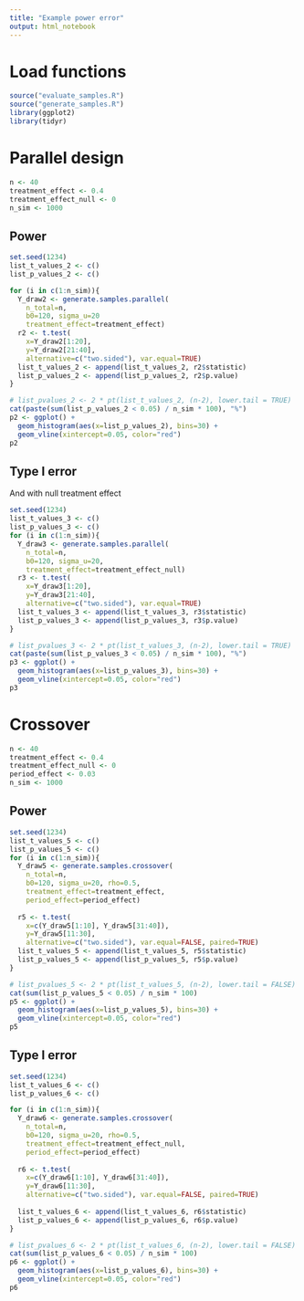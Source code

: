 ```yaml
---
title: "Example power error"
output: html_notebook
---
```


# Load functions
```r
source("evaluate_samples.R")
source("generate_samples.R")
library(ggplot2)
library(tidyr)
```

# Parallel design

```r
n <- 40
treatment_effect <- 0.4
treatment_effect_null <- 0
n_sim <- 1000
```

## Power
```r
set.seed(1234)
list_t_values_2 <- c()
list_p_values_2 <- c()

for (i in c(1:n_sim)){
  Y_draw2 <- generate.samples.parallel(
    n_total=n, 
    b0=120, sigma_u=20
    treatment_effect=treatment_effect)
  r2 <- t.test(
    x=Y_draw2[1:20],
    y=Y_draw2[21:40],
    alternative=c("two.sided"), var.equal=TRUE)
  list_t_values_2 <- append(list_t_values_2, r2$statistic)
  list_p_values_2 <- append(list_p_values_2, r2$p.value)
}

# list_pvalues_2 <- 2 * pt(list_t_values_2, (n-2), lower.tail = TRUE)
cat(paste(sum(list_p_values_2 < 0.05) / n_sim * 100), "%")
p2 <- ggplot() +
  geom_histogram(aes(x=list_p_values_2), bins=30) +
  geom_vline(xintercept=0.05, color="red")
p2
```

## Type I error
And with null treatment effect
```r
set.seed(1234)
list_t_values_3 <- c()
list_p_values_3 <- c()
for (i in c(1:n_sim)){
  Y_draw3 <- generate.samples.parallel(
    n_total=n,
    b0=120, sigma_u=20,
    treatment_effect=treatment_effect_null)
  r3 <- t.test(
    x=Y_draw3[1:20],
    y=Y_draw3[21:40],
    alternative=c("two.sided"), var.equal=TRUE)
  list_t_values_3 <- append(list_t_values_3, r3$statistic)
  list_p_values_3 <- append(list_p_values_3, r3$p.value)
}

# list_pvalues_3 <- 2 * pt(list_t_values_3, (n-2), lower.tail = TRUE)
cat(paste(sum(list_p_values_3 < 0.05) / n_sim * 100), "%")
p3 <- ggplot() +
  geom_histogram(aes(x=list_p_values_3), bins=30) +
  geom_vline(xintercept=0.05, color="red")
p3
```





# Crossover
```r
n <- 40
treatment_effect <- 0.4
treatment_effect_null <- 0
period_effect <- 0.03
n_sim <- 1000
```

## Power
```r
set.seed(1234)
list_t_values_5 <- c()
list_p_values_5 <- c()
for (i in c(1:n_sim)){
  Y_draw5 <- generate.samples.crossover(
    n_total=n, 
    b0=120, sigma_u=20, rho=0.5,
    treatment_effect=treatment_effect,
    period_effect=period_effect)
  
  r5 <- t.test(
    x=c(Y_draw5[1:10], Y_draw5[31:40]),
    y=Y_draw5[11:30],
    alternative=c("two.sided"), var.equal=FALSE, paired=TRUE)
  list_t_values_5 <- append(list_t_values_5, r5$statistic)
  list_p_values_5 <- append(list_p_values_5, r5$p.value)
}

# list_pvalues_5 <- 2 * pt(list_t_values_5, (n-2), lower.tail = FALSE)
cat(sum(list_p_values_5 < 0.05) / n_sim * 100)
p5 <- ggplot() +
  geom_histogram(aes(x=list_p_values_5), bins=30) +
  geom_vline(xintercept=0.05, color="red")
p5
```

## Type I error
```r
set.seed(1234)
list_t_values_6 <- c()
list_p_values_6 <- c()

for (i in c(1:n_sim)){
  Y_draw6 <- generate.samples.crossover(
    n_total=n, 
    b0=120, sigma_u=20, rho=0.5,
    treatment_effect=treatment_effect_null,
    period_effect=period_effect)
  
  r6 <- t.test(
    x=c(Y_draw6[1:10], Y_draw6[31:40]),
    y=Y_draw6[11:30],
    alternative=c("two.sided"), var.equal=FALSE, paired=TRUE)
  
  list_t_values_6 <- append(list_t_values_6, r6$statistic)
  list_p_values_6 <- append(list_p_values_6, r6$p.value)
}

# list_pvalues_6 <- 2 * pt(list_t_values_6, (n-2), lower.tail = FALSE)
cat(sum(list_p_values_6 < 0.05) / n_sim * 100)
p6 <- ggplot() +
  geom_histogram(aes(x=list_p_values_6), bins=30) +
  geom_vline(xintercept=0.05, color="red")
p6
```


